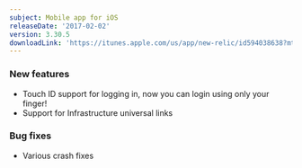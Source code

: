 ```yaml
---
subject: Mobile app for iOS
releaseDate: '2017-02-02'
version: 3.30.5
downloadLink: 'https://itunes.apple.com/us/app/new-relic/id594038638?mt=8'
---
```


### New features

* Touch ID support for logging in, now you can login using only your finger!
* Support for Infrastructure universal links

### Bug fixes

* Various crash fixes
